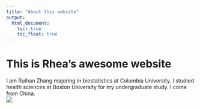 ```yaml
---
title: "About this website"
output: 
  html_document:
    toc: true
    toc_float: true
---
```


# This is Rhea's awesome website

I am Ruihan Zhang majoring in biostatistics at Columbia University. I studied health sciences at Boston University for my undergraduate study. I come from China.  
![](images/WechatIMG407.jpeg)

